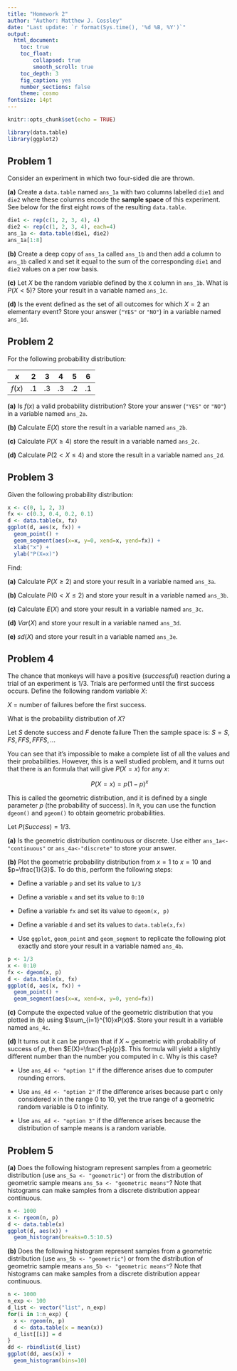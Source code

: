 ```yaml
---
title: "Homework 2"
author: "Author: Matthew J. Cossley"
date: "Last update: `r format(Sys.time(), '%d %B, %Y')`"
output:
  html_document:
    toc: true
    toc_float:
        collapsed: true
        smooth_scroll: true
    toc_depth: 3
    fig_caption: yes
    number_sections: false
    theme: cosmo
fontsize: 14pt
---
```


```r
knitr::opts_chunk$set(echo = TRUE)
```

```r
library(data.table)
library(ggplot2)
```

<style type="text/css">
.table {

    width: 40%;

}
</style>

<!-- ##### Special Note -->
<!-- Let  -->

<!-- $Y \sim a X + b$ -->

<!-- Then: -->

<!-- \begin{align} -->
<!-- E(Y) &= E(a X + b) \\ -->
<!--      &= E(a X) + E(b) \\ -->
<!--      &= a E(X) + b \\ -->
<!-- \\ -->
<!-- \\ -->
<!-- Var(Y) &= Var(a X + b) \\ -->
<!--        &= Var(a X) + Var(b) \\ -->
<!--        &= a^2 Var(X) \\ -->
<!-- \end{align} -->


## Problem 1

Consider an experiment in which two four-sided die are
thrown. 

**(a)** Create a `data.table` named `ans_1a` with two columns
labelled `die1` and `die2` where these columns encode the
**sample space** of this experiment. See below for the first
eight rows of the resulting `data.table`.

```r
die1 <- rep(c(1, 2, 3, 4), 4)
die2 <- rep(c(1, 2, 3, 4), each=4)
ans_1a <- data.table(die1, die2)
ans_1a[1:8]
```

**(b)** Create a deep copy of `ans_1a` called `ans_1b` and
then add a column to `ans_1b` called `X` and set it equal to
the sum of the corresponding `die1` and `die2` values on a
per row basis.

**(c)** Let $X$ be the random variable defined by the `X`
column in `ans_1b`. What is $P(X<5)$? Store your result in a
variable named `ans_1c`.

**(d)** Is the event defined as the set of all outcomes for
which $X=2$ an elementary event? Store your answer (`"YES"`
or `"NO"`) in a variable named `ans_1d`.

## Problem 2

For the following probability distribution:

<div width:50px>
| $x$    |  2 |  3 |  4 |  5 |  6 |
|--------|----|----|----|----|----|
| $f(x)$ | .1 | .3 | .3 | .2 | .1 |
</div>

**(a)** Is $f(x)$ a valid probability distribution? Store
your answer (`"YES"` or `"NO"`) in a variable named
`ans_2a`.

**(b)** Calculate $E(X)$ store the result in a variable
named `ans_2b`.

**(c)** Calculate $P(X \geq 4)$ store the result in a
variable named `ans_2c`.

**(d)** Calculate $P(2 < X \leq 4)$ and store the result in
a variable named `ans_2d`.

<!-- **(d)** Let $Y = (2X-8)^2$.  Obtain the distribution of $Y$ and calculate $E(Y)$ -->

## Problem 3

Given the following probability distribution:

```r
x <- c(0, 1, 2, 3)
fx <- c(0.3, 0.4, 0.2, 0.1)
d <- data.table(x, fx)
ggplot(d, aes(x, fx)) + 
  geom_point() +
  geom_segment(aes(x=x, y=0, xend=x, yend=fx)) +
  xlab("x") +
  ylab("P(X=x)")
```

Find:

**(a)** Calculate $P(X \geq 2)$ and store your result in a
variable named `ans_3a`.

**(b)** Calculate $P(0 < X \leq 2)$ and store your result in
a variable named `ans_3b`.

**(c)** Calculate $E(X)$ and store your result in a variable
named `ans_3c`.

**(d)** $Var(X)$ and store your result in a variable named
`ans_3d`.

**(e)** $sd(X)$ and store your result in a variable named
`ans_3e`.

<!-- ## Problem 3 -->

<!-- For scores $X$ on a nationally administered aptitude test, the mean and variance are: -->

<!-- $E(X)=120$ -->

<!-- $Var(X)=100$ -->

<!-- Find the mean and variance of: -->

<!-- **(a)** $Y = (X-120)/10$ -->

<!-- **(b)** $Y = (X-100)/20$ -->

## Problem 4

The chance that monkeys will have a positive (*successful*)
reaction during a trial of an experiment is $1/3$. Trials
are performed until the first success occurs. Define the
following random variable $X$:

$X$ = number of failures before the first success.

What is the probability distribution of $X$?

Let $S$ denote success and $F$ denote failure Then the
sample space is: $S = {S, FS, FFS, FFFS, ...}$

You can see that it's impossible to make a complete list of
all the values and their probabilities. However, this is a
well studied problem, and it turns out that there is an
formula that will give $P(X=x)$ for any $x$: 

$$P(X=x) = p(1-p)^x$$

This is called the geometric distribution, and it is defined
by a single parameter $p$ (the probability of success). In
`R`, you can use the function `dgeom()` and `pgeom()` to
obtain geometric probabilities.

Let $P(Success) = 1/3$.

**(a)** Is the geometric distribution continuous or
discrete. Use either `ans_1a<-"continuous"` or
`ans_4a<-"discrete"` to store your answer.

**(b)** Plot the geometric probability distribution from
$x=1$ to $x=10$ and $p=\frac{1}{3}$. To do this, perform the
following steps:

* Define a variable `p` and set its value to `1/3`

* Define a variable `x` and set its value to `0:10`

* Define a variable `fx` and set its value to `dgeom(x, p)`

* Define a variable `d` and set its values to
`data.table(x,fx)`

* Use `ggplot`, `geom_point` and `geom_segment` to replicate
the following plot exactly and store your result in a
variable named `ans_4b`.

```r
p <- 1/3
x <- 0:10
fx <- dgeom(x, p)
d <- data.table(x, fx)
ggplot(d, aes(x, fx)) +
  geom_point() +
  geom_segment(aes(x=x, xend=x, y=0, yend=fx))
```

<!-- **(c)** Plot the geometric distribution for the following -->
<!-- values of $P(Success)$: -->

<!-- $$ -->
<!-- p(Success) = 0.2 \\ -->
<!-- p(Success) = 0.5 \\ -->
<!-- p(Success) = 0.8 \\ -->
<!-- $$ -->

<!-- Use `facet_wrap` to plot on a single figure. -->

**(c)** Compute the expected value of the geometric
distribution that you plotted in (b) using
$\sum_{i=1}^{10}xP(x)$. Store your result in a variable
named `ans_4c`.

**(d)** It turns out it can be proven that if $X$ ~
geometric with probability of success of $p$, then
$E(X)=\frac{1-p}{p}$. This formula will yield a slightly
different number than the number you computed in c. Why is
this case?

* Use `ans_4d <- "option 1"` if the difference arises due to
computer rounding errors.

* Use `ans_4d <- "option 2"` if the difference arises
because part c only considered x in the range 0 to 10, yet
the true range of a geometric random variable is 0 to
infinity.

* Use `ans_4d <- "option 3"` if the difference arises
because the distribution of sample means is a random
variable.


<!-- ## Probalem 4 -->

<!-- **(a)** Compute $P(X = 3)$ and store your result in a -->
<!-- variable named `ans_2a`. -->

<!-- **(b)** Compute $P(X > 3)$ and store your result in a -->
<!-- variable named `ans_2b`. -->

<!-- **(c)** Compute $P(X >= 3)$ and store your result in a -->
<!-- variable named `ans_2c`. -->

<!-- **(d)** Compute $P(X <= 3)$ and store your result in a -->
<!-- variable named `ans_2d`. -->

## Problem 5

**(a)** Does the following histogram represent samples from
a geometric distribution (use `ans_5a <- "geometric"`) or
from the distribution of geometric sample means `ans_5a <-
"geometric means"`? Note that histograms can make samples
from a discrete distribution appear continuous.

<!-- **(c)** Draw a sample of size $n=1000$ from the above -->
<!-- geometric distribution and plot it with a histogram. To do -->
<!-- this, perform the following steps exactly: -->

<!-- * Define a variable `n` and set its value to `1000` -->

<!-- * Define a variable `x` and set its value to `rgeom(n, p)` -->

<!-- * Define a variable `d` and set its value to `data.table(x)` -->

<!-- * Use `ggplot`, `geom_histogram(bins=10)`to replicate the -->
<!-- following plot (your bars will be different heights because -->
<!-- `rgeom` gives a random sample): -->

```r
n <- 1000
x <- rgeom(n, p)
d <- data.table(x)
ggplot(d, aes(x)) + 
  geom_histogram(breaks=0.5:10.5)
```


**(b)** Does the following histogram represent samples from
a geometric distribution (use `ans_5b <- "geometric"`) or
from the distribution of geometric sample means `ans_5b <-
"geometric means"`? Note that histograms can make samples
from a discrete distribution appear continuous.

```r
n <- 1000
n_exp <- 100
d_list <- vector("list", n_exp)
for(i in 1:n_exp) {
  x <- rgeom(n, p)
  d <- data.table(x = mean(x))
  d_list[[i]] = d
}
dd <- rbindlist(d_list)
ggplot(dd, aes(x)) + 
  geom_histogram(bins=10) 
```


<!-- **(g)** Plot samples from a geometric distribution for the -->
<!-- following values of -->

<!-- $$ -->
<!-- p(Success) = 0.2 \\ -->
<!-- p(Success) = 0.5 \\ -->
<!-- p(Success) = 0.8 \\ -->
<!-- $$ -->

<!-- Use facet_wrap to plot on a single figure. -->

<!-- **(h)** For each panel in (f), draw a vertical line -->
<!-- indicating the sample mean -->

<!-- **(i)** Repeat (g) and (h) a few times to see the variation -->
<!-- in sample mean, and the absence of variance in the -->
<!-- population mean. Make a figure that shows the results of -->
<!-- each of these experiments in a separate panel of one figure. -->

<!-- **(j)** Make a histogram to estimate the distribution of -->
<!-- sample means -->


<!-- ## Problem 5 -->

<!-- **(a)** Read the following csv file into a `data.table` -->

<!-- https://crossley.github.io/cogs2020/data/rb_bs_delay/rbbsdelay.csv -->

<!-- `condition`, `subject` and `block` are **independent variables**. This means -->
<!-- that they are controlled by the experimenter. `acc_mean` and `rt_mean` are -->
<!-- **dependent variables**. This means that they are determined by the random -->
<!-- samples taken as part of performing an experiment. -->

<!-- This is data from a fairly simple category learning experiment where I was again -->
<!-- investigating the effect of feedback delay on learning, but this time I took a -->
<!-- different approach than the trials to criterion approach we worked with in -->
<!-- previous lectures and homework. -->

<!-- **(b)** For each column in the resulting `data.table`, say whether the data is -->
<!-- continuous, discrete, or categorical. -->

<!-- **(c)** Is this a within-subject or a between-subject design? Answer this by -->
<!-- probing the `data.table`. If it within-subject, then the same subjects will be -->
<!-- repeated in different conditions and blocks. -->

<!-- **(d)** Plot the *learning curves* for this experiment: That is, plot mean -->
<!-- accuracy per block and per condition across subjects on the y-axis and plot -->
<!-- block on the x-axis. Include error bars indicating the standard error. -->

<!-- **(e)** It is common to see speed-accuracy trade-offs in behavioural data of all -->
<!-- sorts. That is, it is common for participants to be less accurate when they -->
<!-- decide quickly, and more accurate when the decide slowly. Use `acc_mean` -->
<!-- and`rt_mean` to look for evidence of a speed-accuracy trade-off in this data. Do -->
<!-- you see any? NOTE: just make a plot and write a sentence. Nothing fancy here. -->


